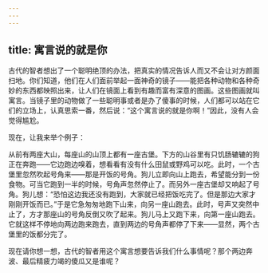 ```yaml
---
---
---
```

title: 寓言说的就是你
---



古代的智者想出了一个聪明绝顶的办法，把真实的情况告诉人而又不会让对方颜面扫地。你们知道，他们在人们面前举起一面神奇的镜子——能把各种动物和各种奇妙的东西都映照出来，让人们在镜面上看到有趣而富有深意的图画。这些图画就叫寓言。当镜子里的动物做了一些聪明事或者是办了傻事的时候，人们都可以站在它们的立场上，认真思索一番，然后说：“这个寓言说的就是你啊！”因此，没有人会觉得尴尬。

现在，让我来举个例子：

从前有两座大山，每座山的山顶上都有一座古堡。下方的山谷里有只饥肠辘辘的狗正在奔跑——它边跑边嗅着，想看看有没有什么田鼠或野鸡可以吃。此时，一个古堡里忽然吹起号角来——那是开饭的号角。狗儿立即向山上跑去，希望能分到一份食物。可当它跑到一半的时候，号角声忽然停止了。而另外一座古堡却又响起了号角。狗儿想：“恐怕这边我还没有跑到，大家就已经把饭吃完了。但是那边大家才刚刚开饭而已。”于是它急匆匆地跑下山来，向另一座山跑去。此时，号声又突然中止了，方才那座山的号角反倒又吹了起来。狗儿马上又跑下来，向第一座山跑去。它就这样不停地向两边跑来跑去，直到两边的号角声都停了下来——显然，两个古堡里的饭都分完了。

现在请你想一想，古代的智者用这个寓言想要告诉我们什么事情呢？那个两边奔波、最后精疲力竭的傻瓜又是谁呢？